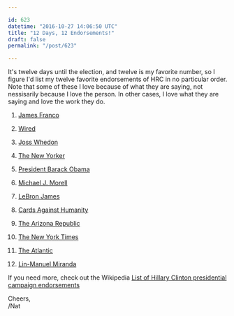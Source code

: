 ```yaml
---

id: 623
datetime: "2016-10-27 14:06:50 UTC"
title: "12 Days, 12 Endorsements!"
draft: false
permalink: "/post/623"

---
```


It's twelve days until the election, and twelve is my favorite number, so I figure I'd list my twelve favorite endorsements of HRC in no particular order. Note that some of these I love because of what they are saying, not nessisarily because I love the person. In other cases, I love what they are saying and love the work they do.


1. [James Franco](http://www.usatoday.com/story/news/politics/onpolitics/2016/10/26/james-franco-clinton-most-interesting-woman-world/92763236/)

2. [Wired](https://www.wired.com/2016/08/wired-endorses-hillary-clinton/)

3. [Joss Whedon](http://www.rollingstone.com/politics/news/see-joss-whedons-all-star-hillary-clinton-supporting-ad-w441329)

4. [The New Yorker](http://www.newyorker.com/magazine/2016/10/31/the-new-yorker-endorses-hillary-clinton?mbid=social_twitter)

5. [President Barack Obama](https://www.youtube.com/watch?v=S9W0F2mz1jc&feature=youtu.be)

6. [Michael J. Morell](http://www.nytimes.com/2016/08/05/opinion/campaign-stops/i-ran-the-cia-now-im-endorsing-hillary-clinton.html?_r=0)

7. [LeBron James](http://www.businessinsider.com/lebron-james-why-endorsing-hillary-clinton-for-president-2016-9)

8. [Cards Against Humanity](http://www.chicagotribune.com/business/ct-cards-against-humanity-billboard-0929-biz-20160928-story,amp.html)

9. [The Arizona Republic](http://www.azcentral.com/story/opinion/editorial/2016/09/27/hillary-clinton-endorsement/91198668/)

10. [The New York Times](http://www.nytimes.com/2016/09/25/opinion/sunday/hillary-clinton-for-president.html)

11. [The Atlantic](http://www.theatlantic.com/magazine/archive/2016/11/the-case-for-hillary-clinton-and-against-donald-trump/501161/)

12. [Lin-Manuel Miranda](http://www.playbill.com/article/hillary-clinton-gets-powerful-endorsement-from-lin-manuel-miranda-at-hamilton-benefit)

If you need more, check out the Wikipedia [List of Hillary Clinton presidential campaign endorsements](https://en.wikipedia.org/wiki/List_of_Hillary_Clinton_presidential_campaign_endorsements,_2016)

Cheers,  
/Nat

